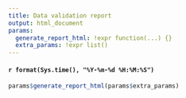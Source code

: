 ---
title: Data validation report
output: html_document
params:
  generate_report_html: !expr function(...) {}
  extra_params: !expr list()
---

#### `r format(Sys.time(), "%Y-%m-%d %H:%M:%S")`

```{r generate_report, echo = FALSE}
params$generate_report_html(params$extra_params)
```
